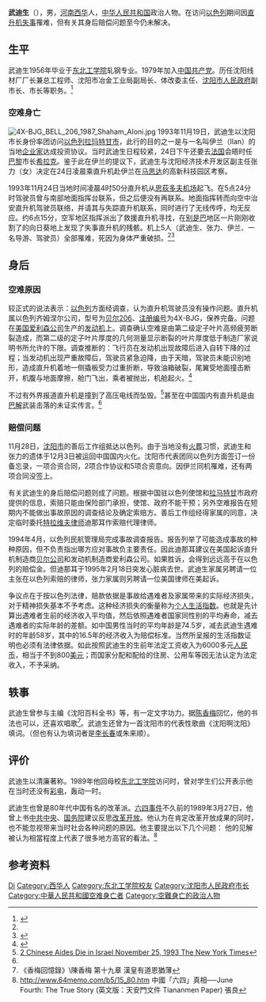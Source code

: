 {{Multiple issues|
{{Disputed|time=2021-10-03T14:23:11+00:00}}
{{Refimprove|time=2021-10-03T14:23:11+00:00}}
}}
'''武迪生'''（{{bd|1935年||1993年|11月24日}}），男，[[河南省|河南]][[西華縣|西华]]人，[[中华人民共和国|中华人民共和国]]政治人物。在访问[[以色列|以色列]]期间因[[空难|直升机失事]]罹难，但有关其身后赔偿问题至今仍未解决。

== 生平 ==
武迪生1956年毕业于[[东北工学院|东北工学院]]轧钢专业。1979年加入[[中国共产党|中国共产党]]。历任沈阳线材厂厂长兼总工程师、沈阳市冶金工业局副局长、体改委主任、[[沈阳市人民政府|沈阳市人民政府]]副市长、市长等职务。<ref>{{cite news |title=【沈阳历史】市长武迪生以色列空难之谜！ |url=https://www.163.com/dy/article/GCA7OG3V052590Q7.html |accessdate=2021-12-02 |work=网易 |date=2021-06-12 |archive-date=2021-12-02 |archive-url=https://web.archive.org/web/20211202082355/https://www.163.com/dy/article/GCA7OG3V052590Q7.html |dead-url=no }}</ref>

=== 空难身亡 ===
[[File:4X-BJG_BELL_206_1987_Shaham_Aloni.jpg|thumb]]
1993年11月19日，武迪生以沈阳市长身份率团访问[[以色列|以色列]][[拉玛特甘市|拉玛特甘市]]，此行的目的之一是与一名叫伊兰（Ilan）的当地[[企业家|企业家]]达成投资协议。当时武迪生日程较紧，24日下午还要去[[法国|法国]]会晤时任[[巴黎|巴黎]]市长[[希拉克|希拉克]]。鉴于此在伊兰的提议下，武迪生与沈阳经济技术开发区副主任张力（女）决定在24日凌晨乘直升机赴伊兰在[[马思达|马思达]]的高新科技园区考察。

1993年11月24日当地时间凌晨4时50分直升机从[[思荻多夫机场|思荻多夫机场]]起飞。在5点24分时驾驶员曾与南部地面指挥台联系，但之后便没有再联系。地面指挥转而向空中治安直升机驾驶员联络，并请其与失踪直升机联系，同时进行了无线传呼，均无反应。约6点15分，空军地区指挥派出了救援直升机寻找，在[[别是巴|别是巴]]地区一片刚刚收割了的向日葵地上发现了失事直升机的残骸。机上5人（武迪生、张力、伊兰、一名导游、驾驶员）全部罹难，死因为身体严重破损。<ref name="原沈阳市长武迪生在以色列遇难索赔案追踪"/><ref>{{cite news |title=经历中国驻以大使馆处理的一起空难事件善后工作_外交风云_中共党史网 中共党史网官方网站 |url=http://www.zgdsw.com/article/345.html |accessdate=2021-12-02 |work=党史博览杂志社 |archive-date=2021-12-02 |archive-url=https://web.archive.org/web/20211202083859/http://www.zgdsw.com/article/345.html |dead-url=no }}</ref>

== 身后 ==
=== 空难原因 ===
较正式的说法表示：[[以色列|以色列]]方面经调查，认为直升机驾驶员没有操作问题。直升机属以色列齐姆涅尔公司，型号为[[贝尔206|贝尔206]]、[[航空器註冊編號|注册编号]]为4X-BJG，保养完备。问题在[[美国|美国]][[爱利森公司|爱利森公司]]生产的[[发动机|发动机]]上。调查确认空难是由第二级定子叶片高频疲劳断裂造成，而第二级的定子叶片厚度的几何测量显示断裂的叶片厚度低于制造厂家说明书所允许的下限。调查推断的：飞行员在发动机出现故障后进入自转下降的过程；当发动机出现严重故障后，驾驶员紧急迫降，由于天暗，驾驶员未能识别地形，造成直升机着地一侧撬板受力过重折断，导致油箱破裂，尾翼受地面撞击断开，机腹与地面摩擦，舱门飞出，乘者被抛出，机舱起火。<ref name="原沈阳市长武迪生在以色列遇难索赔案追踪">{{cite web|url=http://www.southcn.com/news/china/important/200208140417.htm|title=原沈阳市长武迪生在以色列遇难索赔案追踪|publisher=时代商报|date=2002-08-14|access-date=2016-10-31|archive-date=2017-03-05|archive-url=https://web.archive.org/web/20170305002721/http://www.southcn.com/news/china/important/200208140417.htm|dead-url=no}}</ref>

不过有外界报道直升机是撞到了高压电线而坠毁。<ref>[http://query.nytimes.com/gst/fullpage.html?res=9F0CE6D9113AF936A15752C1A965958260 2 Chinese Aides Die in Israel  November 25, 1993  The New York Times]</ref>甚至在中国国内有直升机是由[[巴解|巴解]]武装击落的未证实传言。<ref name="原沈阳市长武迪生在以色列遇难索赔案追踪"/>

=== 赔偿问题 ===
11月28日，[[沈阳市|沈阳市]]的善后工作组抵达以色列。由于当地没有[[火葬|火葬]]习惯，武迪生和张力的遗体于12月3日被运回中国国内火化。沈阳市代表团同以色列方面签订一份备忘录，一项合资合同，2项合作协议和5项合资意向。因伊兰同机罹难，还有两项合同没签上。

有关武迪生的身后赔偿问题则成了问题。根据中国驻以色列使馆和[[拉马特甘|拉马特甘]]市政府提供的信息，索赔只能由保险部门承担，使馆、政府不能干预；另外空难报告在短期内不能做出事故原因的调查结论及确定索赔方。善后工作组经得家属的同意，决定临时委托[[特拉维夫|特拉维夫]][[律师|律师]]迪那耳作索赔代理律师。

1994年4月，以色列民航管理局完成事故调查报告。报告列举了可能造成事故的种种原因，但不负责指出哪方应对事故负主要责任。因此迪那耳建议在美国起诉直升机制造商[[贝尔公司|贝尔公司]]和发动机制造商爱利森公司。如果胜诉，会得到远远高于在以色列的赔偿金。但迪那耳于1995年2月18日突发心脏病去世。武迪生家属另聘请一位主张在以色列索赔的律师，张力家属则另聘请一位美国律师在美起诉。

争议点在于按以色列法律，赔款依据是事故给遇难者及家属带来的实际经济损失，对于精神损失基本不予考虑。这种经济损失的衡量称为[[个人生活指数|个人生活指数]]。也就是先计算出遇难者生前的经济收入平均值，然后依照遇难者国家同性别的平均寿命，减去遇难者的实际年龄的差额。如中国男性当时的平均年龄是74.5岁，减去武迪生遇难时的年龄58岁，其中的16.5年的经济收入为赔偿标准。当然所呈报的生活指数证明也必须有法律依据。如此按照武迪生的生前年法定工资收入为6000多元[[人民币|人民币]]，相当于不到800[[美元|美元]]；而国家分配和配给的住房、公用车等因无法认定为法定收入，不予采纳。

== 轶事 ==
武迪生曾参与主编《沈阳百科全书》等，有一定文字功力。据[[陈香梅|陈香梅]]回忆，他的书法也可以，还喜欢唱歌<ref>《香梅回憶錄》\陳香梅  第十九章 漢皇有道恩猶薄</ref>。武迪生还曾为一首沈阳市的代表性歌曲《沈阳啊沈阳》填词。（但也有认为填词者是[[李长春|李长春]]或朱来顺）。

== 评价 ==
武迪生以清廉著称。1989年他回母校[[东北工学院|东北工学院]]访问时，曾对学生们公开表示他在当时还没有[[彩电|彩电]]，轰动一时。

武迪生也曾是80年代中国有名的改革派。[[六四事件|六四事件]]不久前的1989年3月27日，他曾上书[[中共中央|中共中央]]、[[中华人民共和国国务院|国务院]]建议反思[[改革开放|改革开放]]。他认为在肯定改革开放成果的同时，也不能忽视带来当时社会各种问题的原因。他主要提出以下几个问题：
{{quote|急：改革上急於求成，建設上急於翻番。這是「左」的思想影響沒有清除的反映。一些改革措施出台時，沒有充分考慮生產力發展水平和群眾承受力，事半功倍。<br />
偏：思想方法絕對化，缺乏辯證法。在處理經濟環境與政治環境、改革與發展、物質文明與精神文明、宏觀與微觀、新體制建立與幹部隊伍素質等關係上有較大的片面性。<br />
軟：在宏觀管理上手段不硬，辦法不多，老辦法多，新辦法少。對如何運用商品經濟知識進行宏觀管理缺少經驗。<br />
散：改革上存在一定的隨意性和隨機性，缺少全面研究、瞻前顧後，往往一套好的改革措施出台後，因配套措施不完善而不能奏效，甚至引起新的社會矛盾。<br />
淺：改革求新不求深，改革一個跟著一個，在完善和深化每一項改革上做文章卻不夠。
}}
他的见解被认为相當程度上代表了很多地方高官的看法。<ref>http://www.64memo.com/b5/15_80.htm {{Wayback|url=http://www.64memo.com/b5/15_80.htm |date=20191112190125 }} 中國「六四」真相──June Fourth: The True Story (英文版：天安門文件 Tiananmen Paper)  張良</ref>

== 参考资料 ==
{{Reflist}}

{{沈阳市市长}}
{{中国市长协会第一届理事会}}

{{Authority control}}
{{DEFAULTSORT:Wu}}
[[Category:武姓|Di]]
[[Category:西华人|Category:西华人]]
[[Category:东北工学院校友|Category:东北工学院校友]]
[[Category:沈阳市人民政府市长|Category:沈阳市人民政府市长]]
[[Category:中華人民共和國空难身亡者|Category:中華人民共和國空难身亡者]]
[[Category:空難身亡的政治人物|Category:空難身亡的政治人物]]